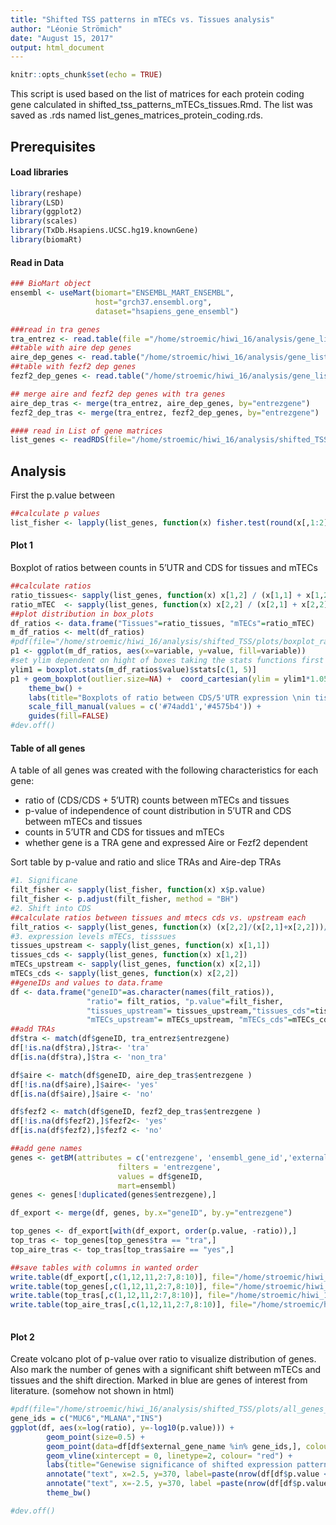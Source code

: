 ```yaml
---
title: "Shifted TSS patterns in mTECs vs. Tissues analysis"
author: "Léonie Strömich"
date: "August 15, 2017"
output: html_document
---
```


```r
knitr::opts_chunk$set(echo = TRUE)
```

This script is used based on the list of matrices for each protein coding gene calculated in shifted_tss_patterns_mTECs_tissues.Rmd. The list was saved as .rds named list_genes_matrices_protein_coding.rds. 

## Prerequisites
#### Load libraries

```r
library(reshape)
library(LSD)
library(ggplot2)
library(scales)
library(TxDb.Hsapiens.UCSC.hg19.knownGene)
library(biomaRt)
```
#### Read in Data
 

```r
### BioMart object
ensembl <- useMart(biomart="ENSEMBL_MART_ENSEMBL", 
                   host="grch37.ensembl.org", 
                   dataset="hsapiens_gene_ensembl")

###read in tra genes 
tra_entrez <- read.table(file ="/home/stroemic/hiwi_16/analysis/gene_lists/human_tra_genes_sansom.csv", sep=",", header = TRUE)
##table with aire dep genes 
aire_dep_genes <- read.table("/home/stroemic/hiwi_16/analysis/gene_lists/human_aire_dep_san_genes.csv", header=TRUE, sep=",")
##table with fezf2 dep genes 
fezf2_dep_genes <- read.table("/home/stroemic/hiwi_16/analysis/gene_lists/human_fezf2_dep_genes.csv", header=TRUE, sep=",")

## merge aire and fezf2 dep genes with tra genes
aire_dep_tras <- merge(tra_entrez, aire_dep_genes, by="entrezgene")
fezf2_dep_tras <- merge(tra_entrez, fezf2_dep_genes, by="entrezgene")

#### read in List of gene matrices
list_genes <- readRDS(file="/home/stroemic/hiwi_16/analysis/shifted_TSS/list_genes_matrices_protein_coding.rds")

```


## Analysis 
First the p.value between 
```r
##calculate p values
list_fisher <- lapply(list_genes, function(x) fisher.test(round(x[,1:2])))
```
#### Plot 1
Boxplot of ratios between counts in 5'UTR and CDS for tissues and mTECs
```r
##calculate ratios
ratio_tissues<- sapply(list_genes, function(x) x[1,2] / (x[1,1] + x[1,2]))
ratio_mTEC  <- sapply(list_genes, function(x) x[2,2] / (x[2,1] + x[2,2]))
##plot distribution in box_plots
df_ratios <- data.frame("Tissues"=ratio_tissues, "mTECs"=ratio_mTEC)
m_df_ratios <- melt(df_ratios)
#pdf(file="/home/stroemic/hiwi_16/analysis/shifted_TSS/plots/boxplot_ratios_tissues_mTECs.pdf")
p1 <- ggplot(m_df_ratios, aes(x=variable, y=value, fill=variable))
#set ylim dependent on hight of boxes taking the stats functions first and fifth entry ()
ylim1 = boxplot.stats(m_df_ratios$value)$stats[c(1, 5)]
p1 + geom_boxplot(outlier.size=NA) +  coord_cartesian(ylim = ylim1*1.05) + 
    theme_bw() +
    labs(title="Boxplots of ratio between CDS/5'UTR expression \nin tissues and mTECs", x ="", y ="Ratio CDS/(CDS+5'UTR) expression") +
    scale_fill_manual(values = c('#74add1','#4575b4')) +
    guides(fill=FALSE)
#dev.off()

```

#### Table of all genes
A table of all genes was created with the following characteristics for each gene:

* ratio of (CDS/CDS + 5'UTR) counts between mTECs and tissues
* p-value of independence of count distribution in 5'UTR and CDS between mTECs and tissues 
* counts in 5'UTR and CDS for tissues and mTECs
* whether gene is a TRA gene and expressed Aire or Fezf2 dependent

Sort table by p-value and ratio and slice TRAs and Aire-dep TRAs

```r
#1. Significane
filt_fisher <- sapply(list_fisher, function(x) x$p.value)
filt_fisher <- p.adjust(filt_fisher, method = "BH") 
#2. Shift into CDS
##calculate ratios between tissues and mtecs cds vs. upstream each
filt_ratios <- sapply(list_genes, function(x) (x[2,2]/(x[2,1]+x[2,2]))/(x[1,2] / (x[1,1] + x[1,2])) )
#3. expression levels mTECs, tisssues
tissues_upstream <- sapply(list_genes, function(x) x[1,1])
tissues_cds <- sapply(list_genes, function(x) x[1,2])
mTECs_upstream <- sapply(list_genes, function(x) x[2,1])
mTECs_cds <- sapply(list_genes, function(x) x[2,2])
##geneIDs and values to data.frame 
df <- data.frame("geneID"=as.character(names(filt_ratios)), 
                 "ratio"= filt_ratios, "p.value"=filt_fisher,
                 "tissues_upstream"= tissues_upstream,"tissues_cds"=tissues_cds,
                 "mTECs_upstream"= mTECs_upstream, "mTECs_cds"=mTECs_cds)
##add TRAs
df$tra <- match(df$geneID, tra_entrez$entrezgene)
df[!is.na(df$tra),]$tra<- 'tra'
df[is.na(df$tra),]$tra <- 'non_tra'

df$aire <- match(df$geneID, aire_dep_tras$entrezgene )
df[!is.na(df$aire),]$aire<- 'yes'
df[is.na(df$aire),]$aire <- 'no'

df$fezf2 <- match(df$geneID, fezf2_dep_tras$entrezgene )
df[!is.na(df$fezf2),]$fezf2<- 'yes'
df[is.na(df$fezf2),]$fezf2 <- 'no'

##add gene names
genes <- getBM(attributes = c('entrezgene', 'ensembl_gene_id','external_gene_name'), 
                        filters = 'entrezgene',
                        values = df$geneID, 
                        mart=ensembl)
genes <- genes[!duplicated(genes$entrezgene),]

df_export <- merge(df, genes, by.x="geneID", by.y="entrezgene")

top_genes <- df_export[with(df_export, order(p.value, -ratio)),]
top_tras <- top_genes[top_genes$tra == "tra",]
top_aire_tras <- top_tras[top_tras$aire == "yes",]

##save tables with columns in wanted order
write.table(df_export[,c(1,12,11,2:7,8:10)], file="/home/stroemic/hiwi_16/analysis/shifted_TSS/protein_coding_genes_shifted_tss.csv", quote = FALSE, row.names = FALSE, col.names = TRUE, na = "", sep = ",")
write.table(top_genes[,c(1,12,11,2:7,8:10)], file="/home/stroemic/hiwi_16/analysis/shifted_TSS/sorted_protein_coding_genes_shifted_tss.csv", quote = FALSE, row.names = FALSE, col.names = TRUE, na = "", sep = ",")
write.table(top_tras[,c(1,12,11,2:7,8:10)], file="/home/stroemic/hiwi_16/analysis/shifted_TSS/sorted_tras_protein_coding_genes_shifted_tss.csv", quote = FALSE, row.names = FALSE, col.names = TRUE, na = "", sep = ",")
write.table(top_aire_tras[,c(1,12,11,2:7,8:10)], file="/home/stroemic/hiwi_16/analysis/shifted_TSS/sorted_aire_tras_protein_coding_genes_shifted_tss.csv", quote = FALSE, row.names = FALSE, col.names = TRUE, na = "", sep = ",")
 

```

#### Plot 2
Create volcano plot of p-value over ratio to visualize distribution of genes. Also mark the number of genes with a significant shift between mTECs and tissues and the shift direction. 
Marked in blue are genes of interest from literature. (somehow not shown in html)
```r
#pdf(file="/home/stroemic/hiwi_16/analysis/shifted_TSS/plots/all_genes_p.value_vs_ratio.pdf")
gene_ids = c("MUC6","MLANA","INS")
ggplot(df, aes(x=log(ratio), y=-log10(p.value))) +
        geom_point(size=0.5) +
        geom_point(data=df[df$external_gene_name %in% gene_ids,], colour="blue", size=2) +
        geom_vline(xintercept = 0, linetype=2, colour= "red") +
        labs(title="Genewise significance of shifted expression pattern \nbetween tissues and mTECs", x ="log(ratio of CDS/5'UTR expression between tissues and mTECs)", y ="-log10(p.value)") +
        annotate("text", x=2.5, y=370, label=paste(nrow(df[df$p.value < 0.05 & df$ratio > 1, ])," sig. genes",sep=""), fontface =2) + 
        annotate("text", x=-2.5, y=370, label =paste(nrow(df[df$p.value < 0.05 & df$ratio < 1, ])," sig. genes",sep=""), fontface =2) +
        theme_bw()

#dev.off()
```




